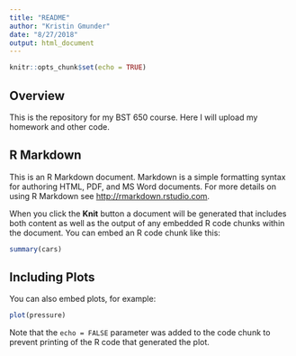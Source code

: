 ```yaml
---
title: "README"
author: "Kristin Gmunder"
date: "8/27/2018"
output: html_document
---
```


```r
knitr::opts_chunk$set(echo = TRUE)
```
## Overview
This is the repository for my BST 650 course.  Here I will upload my homework and other code.


## R Markdown

This is an R Markdown document. Markdown is a simple formatting syntax for authoring HTML, PDF, and MS Word documents. For more details on using R Markdown see <http://rmarkdown.rstudio.com>.

When you click the **Knit** button a document will be generated that includes both content as well as the output of any embedded R code chunks within the document. You can embed an R code chunk like this:

```r
summary(cars)
```

## Including Plots

You can also embed plots, for example:

```r
plot(pressure)
```

Note that the `echo = FALSE` parameter was added to the code chunk to prevent printing of the R code that generated the plot.
